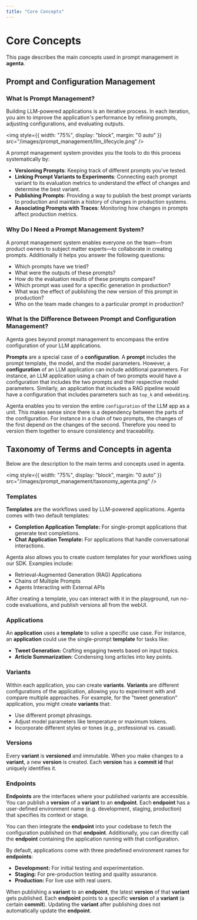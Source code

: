 ```yaml
---
title: "Core Concepts"
---
```


# Core Concepts

This page describes the main concepts used in prompt management in **agenta**.

## Prompt and Configuration Management

### What Is Prompt Management?

Building LLM-powered applications is an iterative process. In each iteration, you aim to improve the application's performance by refining prompts, adjusting configurations, and evaluating outputs.

<img
  style={{ width: "75%", display: "block", margin: "0 auto" }}
  src="/images/prompt_management/llm_lifecycle.png"
/>

A prompt management system provides you the tools to do this process systematically by:

- **Versioning Prompts**: Keeping track of different prompts you've tested.
- **Linking Prompt Variants to Experiments**: Connecting each prompt variant to its evaluation metrics to understand the effect of changes and determine the best variant.
- **Publishing Prompts**: Providing a way to publish the best prompt variants to production and maintain a history of changes in production systems.
- **Associating Prompts with Traces**: Monitoring how changes in prompts affect production metrics.

### Why Do I Need a Prompt Management System?

A prompt management system enables everyone on the team—from product owners to subject matter experts—to collaborate in creating prompts. Additionally it helps you answer the following questions:

- Which prompts have we tried?
- What were the outputs of these prompts?
- How do the evaluation results of these prompts compare?
- Which prompt was used for a specific generation in production?
- What was the effect of publishing the new version of this prompt in production?
- Who on the team made changes to a particular prompt in production?

### What Is the Difference Between Prompt and Configuration Management?

Agenta goes beyond prompt management to encompass the entire configuration of your LLM applications.

**Prompts** are a special case of a **configuration**. A **prompt** includes the prompt template, the model, and the model parameters. However, a **configuration** of an LLM application can include additional parameters.
For instance, an LLM application using a chain of two prompts would have a configuration that includes the two prompts and their respective model parameters. Similarly, an application that includes a RAG pipeline would have a configuration that includes parameters such as `top_k` and `embedding`.

Agenta enables you to version the entire `configuration` of the LLM app as a unit. This makes sense since there is a dependency between the parts of the configuration. For instance in a chain of two prompts, the changes of the first depend on the changes of the second. Therefore you need to version them together to ensure consistency and traceability.

## Taxonomy of Terms and Concepts in agenta

Below are the description to the main terms and concepts used in agenta.

<img
  style={{ width: "75%", display: "block", margin: "0 auto" }}
  src="/images/prompt_management/taxonomy_agenta.png"
/>

### Templates

**Templates** are the workflows used by LLM-powered applications. Agenta comes with two default templates:

- **Completion Application Template:** For single-prompt applications that generate text completions.
- **Chat Application Template:** For applications that handle conversational interactions.

Agenta also allows you to create custom templates for your workflows using our SDK. Examples include:

- Retrieval-Augmented Generation (RAG) Applications
- Chains of Multiple Prompts
- Agents Interacting with External APIs

After creating a template, you can interact with it in the playground, run no-code evaluations, and publish versions all from the webUI.

### Applications

An **application** uses a **template** to solve a specific use case. For instance, an **application** could use the single-prompt **template** for tasks like:

- **Tweet Generation:** Crafting engaging tweets based on input topics.
- **Article Summarization:** Condensing long articles into key points.

### Variants

Within each application, you can create **variants**. **Variants** are different configurations of the application, allowing you to experiment with and compare multiple approaches. For example, for the "tweet generation" application, you might create **variants** that:

- Use different prompt phrasings.
- Adjust model parameters like temperature or maximum tokens.
- Incorporate different styles or tones (e.g., professional vs. casual).

### Versions

Every **variant** is **versioned** and immutable. When you make changes to a **variant**, a new **version** is created. Each **version** has a **commit id** that uniquely identifies it.

### Endpoints

**Endpoints** are the interfaces where your published variants are accessible. You can publish a **version** of a **variant** to an **endpoint**. Each **endpoint** has a user-defined environment name (e.g. development, staging, production) that specifies its context or stage.

You can then integrate the **endpoint** into your codebase to fetch the configuration published on that **endpoint**. Additionally, you can directly call the **endpoint** containing the application running with that configuration.

By default, applications come with three predefined environment names for **endpoints**:

- **Development:** For initial testing and experimentation.
- **Staging:** For pre-production testing and quality assurance.
- **Production:** For live use with real users.

When publishing a **variant** to an **endpoint**, the latest **version** of that **variant** gets published. Each **endpoint** points to a specific **version** of a **variant** (a certain **commit**). Updating the **variant** after publishing does not automatically update the **endpoint**.
